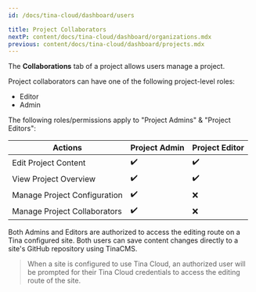 ```yaml
---
id: /docs/tina-cloud/dashboard/users

title: Project Collaborators
nextP: content/docs/tina-cloud/dashboard/organizations.mdx
previous: content/docs/tina-cloud/dashboard/projects.mdx
---
```


The **Collaborations** tab of a project allows users manage a project.

Project collaborators can have one of the following project-level roles:

- Editor
- Admin

The following roles/permissions apply to "Project Admins" & "Project Editors":

| Actions                      | Project Admin | Project Editor |
| ---------------------------- | ------------- | -------------- |
| Edit Project Content         | ✔️            | ✔️             |
| View Project Overview        | ✔️            | ✔️             |
| Manage Project Configuration | ✔️            | ❌             |
| Manage Project Collaborators | ✔️            | ❌             |

Both Admins and Editors are authorized to access the editing route on a Tina configured site. Both users can save content changes directly to a site's GitHub repository using TinaCMS.

> When a site is configured to use Tina Cloud, an authorized user will be prompted for their Tina Cloud credentials to access the editing route of the site.
